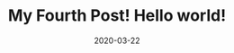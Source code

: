 ---
title: My Fourth Post! Hello world!
slug: my-fourth-Post
date: 2020-03-22
featureImage: custom_login.jpg
excerpt: some fourth short details here to be written latter, for now its dummy :)
---